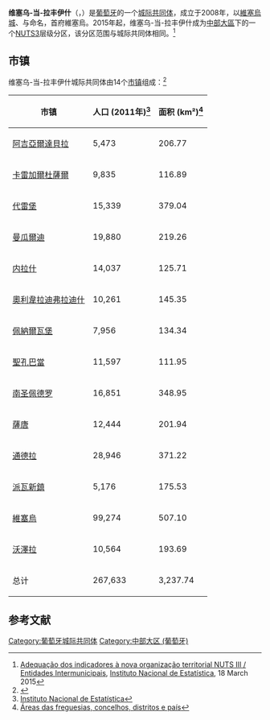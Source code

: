 {{Infobox Portuguese subdivision
| type              = CIM
| name              = 维塞乌-当-拉丰伊什
| native_name       = Viseu Dão Lafões
| image_flag        = 
| image_shield      = 
| image_skyline     = 
| image_caption     = 
| coordinates       = {{coord|40.65|-7.91|display=it}}
| image_map         = CIM Viseu Dão Lafões.svg
| region            = 中部大区
| seat              = [[維塞烏|維塞烏]]
| leader_party      = 
| leader_name       = 
| area_total_km2    = 3,237.74
| population_total  = 267,633
| population_as_of  = 2011年
| established_date  = 
| municipalities    = [[#Municipalities|14]]
| website           = {{url|https://cimvdl.pt/}}
}}
'''维塞乌-当-拉丰伊什'''（{{lang-pt|Viseu Dão Lafões}}，{{IPA-pt|viˈzew dɐ̃w̃ lɐˈfõj̃ʃ}}）是[[葡萄牙|葡萄牙]]的一个[[城际共同体_(葡萄牙)|城际共同体]]，成立于2008年，以[[維塞烏|維塞烏城]]、{{link-pt|当河|Rio Dão}}与{{link-pt|拉丰伊什|Lafões|拉丰伊什地区}}命名，首府維塞烏。2015年起，维塞乌-当-拉丰伊什成为[[中部大區_(葡萄牙)|中部大區]]下的一个[[地域統計單位命名法|NUTS3]]层级分区，该分区范围与城际共同体相同。<ref>[https://www.ine.pt/ngt_server/attachfileu.jsp?look_parentBoui=227154766&att_display=n&att_download=y Adequação dos indicadores à nova organização territorial NUTS III / Entidades Intermunicipais], [[Instituto_Nacional_de_Estatística_(Portugal)|Instituto Nacional de Estatística]], 18 March 2015</ref>

==市镇== 

维塞乌-当-拉丰伊什城际共同体由14个[[市镇_(葡萄牙)|市镇]]组成：<ref name=law75>{{cite web|title=Law nr. 75/2013|url=http://dre.pt/pdf1s/2013/09/17600/0568805724.pdf |access-date=14 August 2014|work=[[Diário_da_República|Diário da República]]|publisher=[[Assembly_of_the_Republic_(Portugal)|Assembly of the Republic (Portugal)]]|language=pt|format=pdf}}</ref>

{| class="wikitable sortable"
|-
! 市镇 !! 人口 (2011年)<ref name=ine>[http://www.ine.pt/xportal/xmain?xlang=en&xpid=INE&xpgid=ine_indicadores&indOcorrCod=0005889&contexto=pi&selTab=tab0 Instituto Nacional de Estatística]</ref>!! 面积 (km²)<ref name=dgt>[http://www.dgterritorio.pt/cartografia_e_geodesia/cartografia/carta_administrativa_oficial_de_portugal_caop/caop__download_/carta_administrativa_oficial_de_portugal___versao_2018__em_vigor_/ Áreas das freguesias, concelhos, distritos e país]</ref>
|-
|[[阿吉亞爾達貝拉|阿吉亞爾達貝拉]]||5,473||206.77
|-
|[[卡雷加爾杜薩爾|卡雷加爾杜薩爾]]||9,835||116.89
|-
|[[代雷堡|代雷堡]]||15,339||379.04
|-
|[[曼瓜爾迪|曼瓜爾迪]]||19,880||219.26
|-
|[[内拉什|内拉什]]||14,037||125.71
|-
|[[奧利韋拉迪弗拉迪什|奧利韋拉迪弗拉迪什]]||10,261||145.35
|-
|[[佩納爾瓦堡|佩納爾瓦堡]]||7,956||134.34
|-
|[[聖孔巴當|聖孔巴當]]||11,597||111.95
|-
|[[南聖佩德羅_(葡萄牙)|南圣佩德罗]]||16,851||348.95
|-
|[[薩唐|薩唐]]||12,444||201.94
|-
|[[通德拉|通德拉]]||28,946||371.22
|-
|[[派瓦新鎮|派瓦新鎮]]||5,176||175.53
|-
|[[維塞烏|維塞烏]]||99,274||507.10
|-
|[[沃澤拉|沃澤拉]]||10,564||193.69
|-
!总计!!267,633!!3,237.74
|}

==参考文献==
{{reflist}}

{{葡萄牙城际实体}}
[[Category:葡萄牙城际共同体|Category:葡萄牙城际共同体]]
[[Category:中部大区_(葡萄牙)|Category:中部大区 (葡萄牙)]]